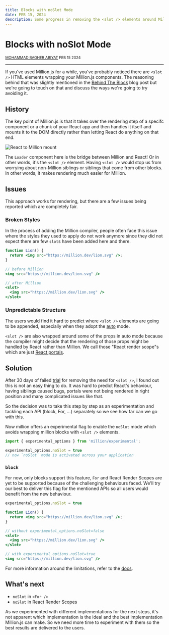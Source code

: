 ```yaml
---
title: Blocks with noSlot Mode
date: FEB 15, 2024
description: Some progress in removing the <slot /> elements around Million.js blocks.
---
```


<div className="flex flex-col items-center gap-4">

# Blocks with noSlot Mode 
  <small>[MOHAMMAD BAGHER ABIYAT](https://twitter.com/aslemammadam) FEB 15 2024</small>
</div>

---

If you've used Million.js for a while, you've probably noticed there are `<slot />` HTML elements wrapping your Million.js components. The reasoning behind that was slightly mentioned in the [Behind The Block](/blog/behind-the-block) blog post but we're going to touch on that and discuss the ways we're going to try avoiding it.

## History

The key point of Million.js is that it takes over the rendering step of a specifc component or a chunk of your React app and then handles it itself and mounts it to the DOM directly rather than letting React do anything on that end.


![React to Million mount](/react-to-million.png)

The `Loader` component here is the bridge between Million and React! Or in other words, it's the `<slot />` element. Having `<slot />` would stop us from worrying about non-Million siblings or siblings that come from other blocks. In other words, it makes rendering much easier for Million.  


## Issues
This approach works for rendering, but there are a few issues being reported which are completely fair.
### Broken Styles

In the process of adding the Million compiler, people often face this issue where the styles they used to apply do not work anymore since they did not expect there are few `slot`s have been added here and there.


```jsx
function Lion() {
  return <img src="https://million.dev/lion.svg" />;
}

// before Million
<img src="https://million.dev/lion.svg" />

// after Million
<slot>
  <img src="https://million.dev/lion.svg" />
</slot>
```

### Unpredictable Structure

The users would find it hard to predict where `<slot />` elements are going to be appended, especially when they adopt the [auto](/docs/automatic) mode. 

`<slot />` are also wrapped around some of the props in auto mode because the compiler might decide that the rendering of those props might be handled by React rather than Million. We call those "React render scope"s which are just [React portals](https://react.dev/reference/react-dom/createPortal).
 
## Solution

After 30 days of failed [trial](https://github.com/aidenybai/million/pull/858) for removing the need for `<slot />`, I found out this is not an easy thing to do. It was hard to predict React's behaviour, having siblings caused bugs, portals were not being rendered in right position and many complicated issues like that.

So the decision was to take this step by step as an experimentation and tackling each API (block, For, ...) separately so we see how far can we go with this. 

Now million offers an experimental flag to enable the `noSlot` mode which avoids wrapping million blocks with `<slot />` elements. 

```js
import { experimental_options } from 'million/experimental';

experimental_options.noSlot = true
// now `noSlot` mode is activated across your application  
```

### `block`
For now, only blocks support this feature, `For` and React Render Scopes are yet to be supported because of the challenging behaviours faced. We'll try our best to deliver this flag for the mentioned APIs so all users would benefit from the new behaviour.

```jsx
experimental_options.noSlot = true

function Lion() {
  return <img src="https://million.dev/lion.svg" />;
}

// without experimental_options.noSlot=false
<slot>
  <img src="https://million.dev/lion.svg" />
</slot>

// with experimental_options.noSlot=true
<img src="https://million.dev/lion.svg" />
```
  
For more information around the limitations, refer to the [docs](/docs/experimental). 

## What's next
- `noSlot` in `<For />`
- `noSlot` in React Render Scopes

As we experimented with different implementations for the next steps, it's not apparent which implementation is the ideal and the best implementation Million.js can make. So we need more time to experiment with them so the best results are delivered to the users.
